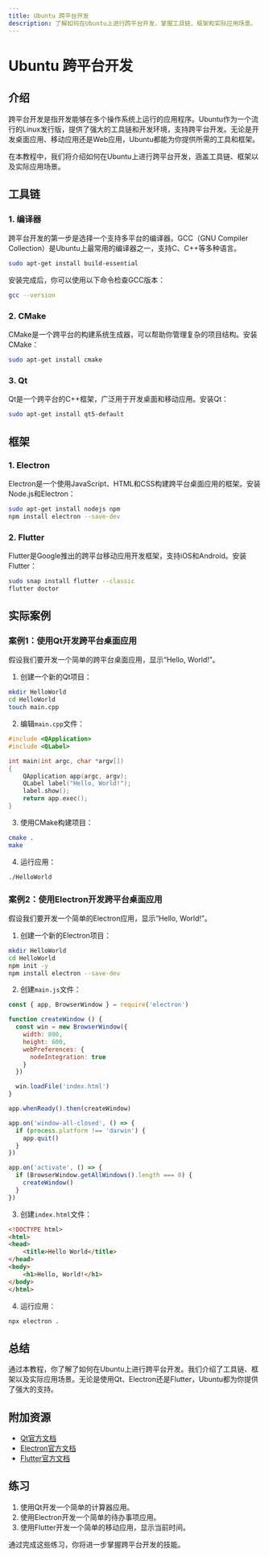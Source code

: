 ```yaml
---
title: Ubuntu 跨平台开发
description: 了解如何在Ubuntu上进行跨平台开发，掌握工具链、框架和实际应用场景。
---
```


# Ubuntu 跨平台开发

## 介绍

跨平台开发是指开发能够在多个操作系统上运行的应用程序。Ubuntu作为一个流行的Linux发行版，提供了强大的工具链和开发环境，支持跨平台开发。无论是开发桌面应用、移动应用还是Web应用，Ubuntu都能为你提供所需的工具和框架。

在本教程中，我们将介绍如何在Ubuntu上进行跨平台开发，涵盖工具链、框架以及实际应用场景。

## 工具链

### 1. 编译器

跨平台开发的第一步是选择一个支持多平台的编译器。GCC（GNU Compiler Collection）是Ubuntu上最常用的编译器之一，支持C、C++等多种语言。

```bash
sudo apt-get install build-essential
```

安装完成后，你可以使用以下命令检查GCC版本：

```bash
gcc --version
```

### 2. CMake

CMake是一个跨平台的构建系统生成器，可以帮助你管理复杂的项目结构。安装CMake：

```bash
sudo apt-get install cmake
```

### 3. Qt

Qt是一个跨平台的C++框架，广泛用于开发桌面和移动应用。安装Qt：

```bash
sudo apt-get install qt5-default
```

## 框架

### 1. Electron

Electron是一个使用JavaScript、HTML和CSS构建跨平台桌面应用的框架。安装Node.js和Electron：

```bash
sudo apt-get install nodejs npm
npm install electron --save-dev
```

### 2. Flutter

Flutter是Google推出的跨平台移动应用开发框架，支持iOS和Android。安装Flutter：

```bash
sudo snap install flutter --classic
flutter doctor
```

## 实际案例

### 案例1：使用Qt开发跨平台桌面应用

假设我们要开发一个简单的跨平台桌面应用，显示“Hello, World!”。

1. 创建一个新的Qt项目：

```bash
mkdir HelloWorld
cd HelloWorld
touch main.cpp
```

2. 编辑`main.cpp`文件：

```cpp
#include <QApplication>
#include <QLabel>

int main(int argc, char *argv[])
{
    QApplication app(argc, argv);
    QLabel label("Hello, World!");
    label.show();
    return app.exec();
}
```

3. 使用CMake构建项目：

```bash
cmake .
make
```

4. 运行应用：

```bash
./HelloWorld
```

### 案例2：使用Electron开发跨平台桌面应用

假设我们要开发一个简单的Electron应用，显示“Hello, World!”。

1. 创建一个新的Electron项目：

```bash
mkdir HelloWorld
cd HelloWorld
npm init -y
npm install electron --save-dev
```

2. 创建`main.js`文件：

```javascript
const { app, BrowserWindow } = require('electron')

function createWindow () {
  const win = new BrowserWindow({
    width: 800,
    height: 600,
    webPreferences: {
      nodeIntegration: true
    }
  })

  win.loadFile('index.html')
}

app.whenReady().then(createWindow)

app.on('window-all-closed', () => {
  if (process.platform !== 'darwin') {
    app.quit()
  }
})

app.on('activate', () => {
  if (BrowserWindow.getAllWindows().length === 0) {
    createWindow()
  }
})
```

3. 创建`index.html`文件：

```html
<!DOCTYPE html>
<html>
<head>
    <title>Hello World</title>
</head>
<body>
    <h1>Hello, World!</h1>
</body>
</html>
```

4. 运行应用：

```bash
npx electron .
```

## 总结

通过本教程，你了解了如何在Ubuntu上进行跨平台开发。我们介绍了工具链、框架以及实际应用场景。无论是使用Qt、Electron还是Flutter，Ubuntu都为你提供了强大的支持。

## 附加资源

- [Qt官方文档](https://doc.qt.io/)
- [Electron官方文档](https://www.electronjs.org/docs)
- [Flutter官方文档](https://flutter.dev/docs)

## 练习

1. 使用Qt开发一个简单的计算器应用。
2. 使用Electron开发一个简单的待办事项应用。
3. 使用Flutter开发一个简单的移动应用，显示当前时间。

通过完成这些练习，你将进一步掌握跨平台开发的技能。